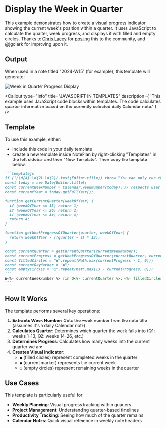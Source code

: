 
# Display the Week in Quarter

This example demonstrates how to create a visual progress indicator showing the current week's position within a quarter. It uses JavaScript to calculate the quarter, week progress, and displays it with filled and empty circles. Thanks to [Chris Lacey](https://www.linkedin.com/in/chrislacey89/) for [posting](https://discord.com/channels/763107030223290449/1325129182375710862/1325129182375710862) this to the community, and @jgclark for improving upon it.

## Output

When used in a note titled "2024-W15" (for example), this template will generate:

<img src={weekInQuarterImage.src} alt="Week in Quarter Progress Display" className="week-quarter-example" />

<Callout
  type="info"
  title="JAVASCRIPT IN TEMPLATES"
  description={
    'This example uses JavaScript code blocks within templates. The code calculates quarter information based on the currently selected daily Calendar note.'
  }
/>

## Template

To use this example, either:
- include this code in your daily template 
- create a new template inside NotePlan by right-clicking "Templates" in the left sidebar and then "New Template". Then copy the template below.

~~~markdown
```templatejs
if (!/\d{4}-\d{2}-\d{2}/.test(Editor.title)) throw "You can only run this on a daily calendar note."
const today = new Date(Editor.title);
const currentWeekNumber = Calendar.weekNumber(today); // respects user's start of week
const currentYear = today.getFullYear();

function getCurrentQuarter(weekOfYear) {
  if (weekOfYear <= 13) return 1;
  if (weekOfYear <= 26) return 2;
  if (weekOfYear <= 39) return 3;
  return 4;
}

function getWeekProgressOfQuarter(quarter, weekOfYear) {
  return weekOfYear - ((quarter - 1) * 13);
}

const currentQuarter = getCurrentQuarter(currentWeekNumber);
const currentProgress = getWeekProgressOfQuarter(currentQuarter, currentWeekNumber);
const filledCircles = "●".repeat(Math.max(currentProgress - 1, 0));
const currentDayMarker = "●";
const emptyCircles = "○".repeat(Math.max(13 - currentProgress, 0));
```
W<%- currentWeekNumber %> [in Q<%- currentQuarter %>: <%- filledCircles + currentDayMarker + emptyCircles %>]
```
~~~

## How It Works

The template performs several key operations:

1. **Extracts Week Number**: Gets the week number from the note title (assumes it's a daily Calendar note)
2. **Calculates Quarter**: Determines which quarter the week falls into (Q1: weeks 1-13, Q2: weeks 14-26, etc.)
3. **Determines Progress**: Calculates how many weeks into the current quarter we are
4. **Creates Visual Indicator**: 
   - `●` (filled circles) represent completed weeks in the quarter
   - `●` (current marker) represents the current week
   - `○` (empty circles) represent remaining weeks in the quarter

## Use Cases

This template is particularly useful for:

- **Weekly Planning**: Visual progress tracking within quarters
- **Project Management**: Understanding quarter-based timelines
- **Productivity Tracking**: Seeing how much of the quarter remains
- **Calendar Notes**: Quick visual reference in weekly note headers

<Callout
  type="tip"
  title="NOTE TITLE FORMAT"
  description="This template expects your note title to be in YYYY-WXX format (e.g., '2024-W15'). Adjust the slice() parameters if your format is different."
/> 
